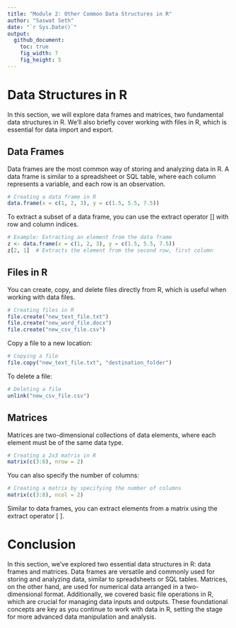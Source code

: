 ```yaml
---
title: "Module 2: Other Common Data Structures in R"
author: "Saswat Seth"
date: "`r Sys.Date()`"
output: 
  github_document:
    toc: true
    fig_width: 7
    fig_height: 5
---
```


 

# Data Structures in R

In this section, we will explore data frames and matrices, two fundamental data structures in R. We'll also briefly cover working with files in R, which is essential for data import and export.


## Data Frames

Data frames are the most common way of storing and analyzing data in R. A data frame is similar to a spreadsheet or SQL table, where each column represents a variable, and each row is an observation.

```r
# Creating a data frame in R
data.frame(x = c(1, 2, 3), y = c(1.5, 5.5, 7.5))
```

To extract a subset of a data frame, you can use the extract operator [] with row and column indices.

```r
# Example: Extracting an element from the data frame
z <- data.frame(x = c(1, 2, 3), y = c(1.5, 5.5, 7.5))
z[2, 1]  # Extracts the element from the second row, first column
```

## Files in R

You can create, copy, and delete files directly from R, which is useful when working with data files.

```r
# Creating files in R
file.create("new_text_file.txt") 
file.create("new_word_file.docx") 
file.create("new_csv_file.csv")
```

Copy a file to a new location:

```r
# Copying a file
file.copy("new_text_file.txt", "destination_folder")
```

To delete a file:


```r
# Deleting a file
unlink("new_csv_file.csv")
```

## Matrices
Matrices are two-dimensional collections of data elements, where each element must be of the same data type.

```r
# Creating a 2x3 matrix in R
matrix(c(3:8), nrow = 2)
```

You can also specify the number of columns:


```r
# Creating a matrix by specifying the number of columns
matrix(c(3:8), ncol = 2)
```

Similar to data frames, you can extract elements from a matrix using the extract operator [ ].


# Conclusion

In this section, we've explored two essential data structures in R: data frames and matrices. Data frames are versatile and commonly used for storing and analyzing data, similar to spreadsheets or SQL tables. Matrices, on the other hand, are used for numerical data arranged in a two-dimensional format. Additionally, we covered basic file operations in R, which are crucial for managing data inputs and outputs. These foundational concepts are key as you continue to work with data in R, setting the stage for more advanced data manipulation and analysis.


